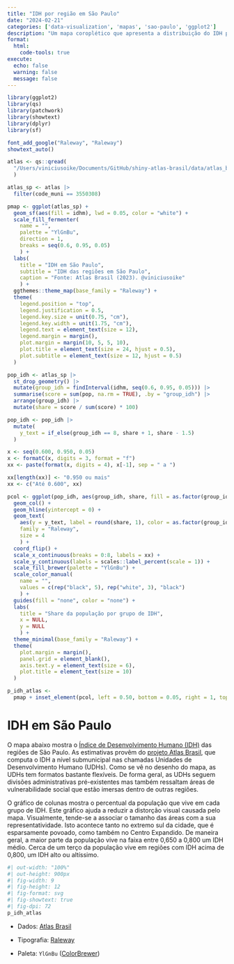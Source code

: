 ```yaml
---
title: "IDH por região em São Paulo"
date: "2024-02-21"
categories: ['data-visualization', 'mapas', 'sao-paulo', 'ggplot2']
description: "Um mapa coroplético que apresenta a distribuição do IDH por regiões em São Paulo. Os dados são importados do projeto Atlas Brasil e estão a nível de UDH (Unidade de Desenvolvimento Humano)."
format:
  html:
    code-tools: true
execute: 
  echo: false
  warning: false
  message: false
---
```


```r
library(ggplot2)
library(qs)
library(patchwork)
library(showtext)
library(dplyr)
library(sf)

font_add_google("Raleway", "Raleway")
showtext_auto()

atlas <- qs::qread(
  "/Users/viniciusoike/Documents/GitHub/shiny-atlas-brasil/data/atlas_brasil.qs"
  )

atlas_sp <- atlas |> 
  filter(code_muni == 3550308)
```

```r
pmap <- ggplot(atlas_sp) +
  geom_sf(aes(fill = idhm), lwd = 0.05, color = "white") +
  scale_fill_fermenter(
    name = "",
    palette = "YlGnBu",
    direction = 1,
    breaks = seq(0.6, 0.95, 0.05)
    ) +
  labs(
    title = "IDH em São Paulo",
    subtitle = "IDH das regiões em São Paulo",
    caption = "Fonte: Atlas Brasil (2023). @viniciusoike"
    ) +
  ggthemes::theme_map(base_family = "Raleway") +
  theme(
    legend.position = "top",
    legend.justification = 0.5,
    legend.key.size = unit(0.75, "cm"),
    legend.key.width = unit(1.75, "cm"),
    legend.text = element_text(size = 12),
    legend.margin = margin(),
    plot.margin = margin(10, 5, 5, 10),
    plot.title = element_text(size = 24, hjust = 0.5),
    plot.subtitle = element_text(size = 12, hjust = 0.5)
  )

pop_idh <- atlas_sp |> 
  st_drop_geometry() |> 
  mutate(group_idh = findInterval(idhm, seq(0.6, 0.95, 0.05))) |> 
  summarise(score = sum(pop, na.rm = TRUE), .by = "group_idh") |> 
  arrange(group_idh) |> 
  mutate(share = score / sum(score) * 100)

pop_idh <- pop_idh |> 
  mutate(
    y_text = if_else(group_idh == 8, share + 1, share - 1.5)
  )

x <- seq(0.600, 0.950, 0.05)
x <- formatC(x, digits = 3, format = "f")
xx <- paste(format(x, digits = 4), x[-1], sep = " a ")

xx[length(xx)] <- "0.950 ou mais"
xx <- c("Até 0.600", xx)

pcol <- ggplot(pop_idh, aes(group_idh, share, fill = as.factor(group_idh))) +
  geom_col() +
  geom_hline(yintercept = 0) +
  geom_text(
    aes(y = y_text, label = round(share, 1), color = as.factor(group_idh)),
    family = "Raleway",
    size = 4
    ) +
  coord_flip() +
  scale_x_continuous(breaks = 0:8, labels = xx) +
  scale_y_continuous(labels = scales::label_percent(scale = 1)) +
  scale_fill_brewer(palette = "YlGnBu") +
  scale_color_manual(
    name = "",
    values = c(rep("black", 5), rep("white", 3), "black")
    ) +
  guides(fill = "none", color = "none") +
  labs(
    title = "Share da população por grupo de IDH",
    x = NULL,
    y = NULL
    ) +
  theme_minimal(base_family = "Raleway") +
  theme(
    plot.margin = margin(),
    panel.grid = element_blank(),
    axis.text.y = element_text(size = 6),
    plot.title = element_text(size = 10)
  )

p_idh_atlas <- 
  pmap + inset_element(pcol, left = 0.50, bottom = 0.05, right = 1, top = 0.5)
```

# IDH em São Paulo

O mapa abaixo mostra o [Índice de Desenvolvimento Humano (IDH)](https://pt.wikipedia.org/wiki/Índice_de_Desenvolvimento_Humano) das regiões de São Paulo. As estimativas provêm do [projeto Atlas Brasil](http://www.atlasbrasil.org.br), que computa o IDH a nível submunicipal nas chamadas Unidades de Desenvolvimento Humano (UDHs). Como se vê no desenho do mapa, as UDHs tem formatos bastante flexíveis. De forma geral, as UDHs seguem divisões administrativas pré-existentes mas também ressaltam áreas de vulnerabilidade social que estão imersas dentro de outras regiões.

O gráfico de colunas mostra o percentual da população que vive em cada grupo de IDH. Este gráfico ajuda a reduzir a distorção visual causada pelo mapa. Visualmente, tende-se a associar o tamanho das áreas com a sua representatividade. Isto acontece tanto no extremo sul da cidade, que é esparsamente povoado, como também no Centro Expandido. De maneira geral, a maior parte da população vive na faixa entre 0,650 a 0,800 um IDH médio. Cerca de um terço da população vive em regiões com IDH acima de 0,800, um IDH alto ou altíssimo.

```r
#| out-width: "100%"
#| out-height: 900px
#| fig-width: 9
#| fig-height: 12
#| fig-format: svg
#| fig-showtext: true
#| fig-dpi: 72
p_idh_atlas
```

-   Dados: [Atlas Brasil](http://www.atlasbrasil.org.br/acervo/biblioteca)

-   Tipografia: [Raleway](https://fonts.google.com/specimen/Raleway)

-   Paleta: `YlGnBu` ([ColorBrewer](https://colorbrewer2.org/#type=sequential&scheme=YlGnBu&n=8))
